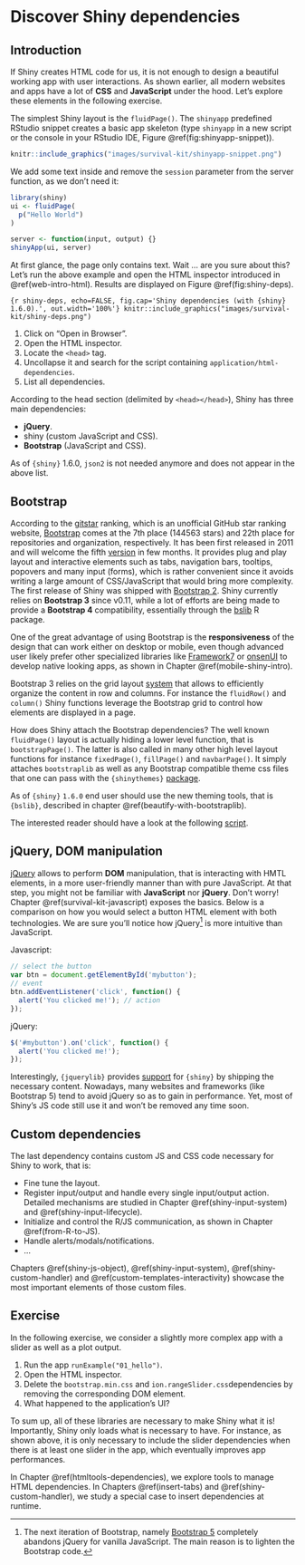 # Discover Shiny dependencies {#web-dependencies}

## Introduction
If Shiny creates HTML code for us, it is not enough to design a beautiful working app with user interactions. As shown earlier, all modern websites and apps have a lot of __CSS__ and __JavaScript__ under the hood. Let's explore these elements in the following exercise.

The simplest Shiny layout is the `fluidPage()`. The `shinyapp` predefined RStudio snippet creates a basic app skeleton (type `shinyapp` in a new script or the console in your RStudio IDE, Figure \@ref(fig:shinyapp-snippet)).

```r
knitr::include_graphics("images/survival-kit/shinyapp-snippet.png")
```
We add some text inside and remove the `session` parameter from the server function, as
we don't need it:

```r
library(shiny)
ui <- fluidPage(
  p("Hello World")
)

server <- function(input, output) {}
shinyApp(ui, server)
```

At first glance, the page only contains text. Wait ... are you sure about this? Let's run the above example and open the HTML inspector introduced in \@ref(web-intro-html). Results are displayed on Figure \@ref(fig:shiny-deps).

```{r shiny-deps, echo=FALSE, fig.cap='Shiny dependencies (with {shiny} 1.6.0).', out.width='100%'}
knitr::include_graphics("images/survival-kit/shiny-deps.png")
```

  1. Click on "Open in Browser".
  2. Open the HTML inspector.
  3. Locate the `<head>` tag.
  4. Uncollapse it and search for the script containing   `application/html-dependencies`.
  5. List all dependencies.

According to the head section (delimited by `<head></head>`), Shiny has three main dependencies:

  - __jQuery__.
  - shiny (custom JavaScript and CSS).
  - __Bootstrap__ (JavaScript and CSS).

::: {.warningblock data-latex=""}
As of `{shiny}` 1.6.0, `json2` is not needed anymore and does not appear in the above list.
:::

## Bootstrap
According to the [gitstar](https://gitstar-ranking.com/) ranking, which is an unofficial GitHub star ranking website, [Bootstrap](https://getbootstrap.com) comes at the 7th place (144563 stars) and 22th place for repositories and organization, respectively. It has been first released in 2011 and will welcome the fifth [version](https://v5.getbootstrap.com/) in few months. It provides plug and play layout and interactive elements such as tabs, navigation bars, tooltips, popovers and many input (forms), which is rather convenient since it avoids writing a large amount of CSS/JavaScript that would bring more complexity. The first release of Shiny was shipped with [Bootstrap 2](https://github.com/rstudio/shinybootstrap2). Shiny currently relies on __Bootstrap 3__ since v0.11, while a lot of efforts are being made to provide a __Bootstrap 4__ compatibility, essentially through the [bslib](https://github.com/rstudio/bootstraplib) R package.

One of the great advantage of using Bootstrap is the __responsiveness__ of the design that can work either on desktop or mobile, even though advanced user likely prefer other specialized libraries like [Framework7](https://framework7.io/) or [onsenUI](https://onsen.io/) to develop native looking apps, as shown in Chapter \@ref(mobile-shiny-intro).

Bootstrap 3 relies on the grid layout [system](https://getbootstrap.com/docs/3.4/examples/grid/) that allows to efficiently organize the content in row and columns. For instance the `fluidRow()` and `column()` Shiny functions leverage the Bootstrap grid to control how elements are displayed in a page.

How does Shiny attach the Bootstrap dependencies? The well known `fluidPage()` layout is actually hiding a lower level function, that is `bootstrapPage()`. The latter is also called in many other high level layout functions for instance `fixedPage()`, `fillPage()` and `navbarPage()`. It simply attaches `bootstraplib` as well as any Bootstrap compatible theme css files that one can pass with the `{shinythemes}` [package](https://github.com/rstudio/shinythemes).

::: {.warningblock data-latex=""}
As of `{shiny}` `1.6.0` end user should use the new theming tools, that is `{bslib}`, described in chapter \@ref(beautify-with-bootstraplib).
:::

The interested reader should have a look at the following [script](https://github.com/rstudio/shiny/blob/master/R/bootstrap-layout.R).

## jQuery, DOM manipulation
[jQuery](https://jquery.com/) allows to perform __DOM__ manipulation, that is interacting with HMTL elements, in a more user-friendly manner than with pure JavaScript. At that step, you might not be familiar with __JavaScript__ nor __jQuery__. Don't worry! Chapter \@ref(survival-kit-javascript) exposes the basics. Below is a comparison on how you would select a button HTML element with both technologies. We are sure you'll notice how jQuery[^jQuery] is more intuitive than JavaScript.

Javascript:
```js
// select the button
var btn = document.getElementById('mybutton');
// event
btn.addEventListener('click', function() {
  alert('You clicked me!'); // action
});
```

jQuery:

```js
$('#mybutton').on('click', function() {
  alert('You clicked me!');
});
```

[^jQuery]: The next iteration of Bootstrap, namely [Bootstrap 5](https://blog.getbootstrap.com/2020/06/16/bootstrap-5-alpha/) completely abandons jQuery for vanilla JavaScript. The main reason is to lighten the Bootstrap code.

Interestingly, `{jquerylib}` provides [support](https://github.com/rstudio/jquerylib) for `{shiny}` by shipping the necessary content. Nowadays, many websites and frameworks (like Bootstrap 5) tend to avoid jQuery so as to gain in performance. Yet, most of Shiny's JS code still use it and won't be removed any time soon.

## Custom dependencies
The last dependency contains custom JS and CSS code necessary for Shiny to work, that is:

  - Fine tune the layout.
  - Register input/output and handle every single input/output action. Detailed mechanisms are
  studied in Chapter \@ref(shiny-input-system) and \@ref(shiny-input-lifecycle).
  - Initialize and control the R/JS communication, as shown in Chapter \@ref(from-R-to-JS).
  - Handle alerts/modals/notifications.
  - ...

Chapters \@ref(shiny-js-object), \@ref(shiny-input-system), \@ref(shiny-custom-handler) and \@ref(custom-templates-interactivity) showcase the most important elements of those custom files.

## Exercise
In the following exercise, we consider a slightly more complex app with a slider as well as a plot output.

  1. Run the app `runExample("01_hello")`.
  2. Open the HTML inspector.
  3. Delete the `bootstrap.min.css` and `ion.rangeSlider.css`dependencies
  by removing the corresponding DOM element.
  4. What happened to the application's UI?


To sum up, all of these libraries are necessary to make Shiny what it is! Importantly, Shiny only loads what is necessary to have. For instance, as shown above, it is only necessary to include the slider dependencies when there is at least one slider in the app, which eventually improves app performances.

In Chapter \@ref(htmltools-dependencies), we explore tools to manage HTML dependencies. In Chapters \@ref(insert-tabs) and \@ref(shiny-custom-handler), we study a special case to insert dependencies at runtime.
